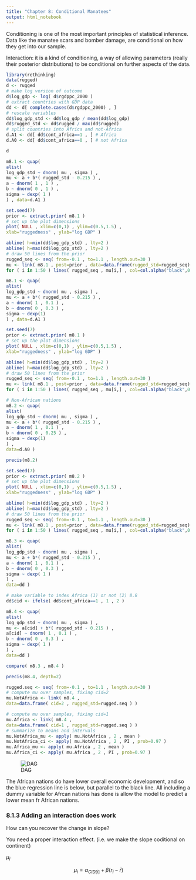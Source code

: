 ```yaml
---
title: "Chapter 8: Conditional Manatees"
output: html_notebook
---
```


Conditioning is one of the most important principles of statistical inference. Data like the manatee scars and bomber damage, are conditional on how they get into our sample. 

Interaction: it is a kind of conditioning, a way of allowing parameters (really their posterior distributions) to be conditional on further aspects of the data. 

```r
library(rethinking) 
data(rugged)
d <- rugged
# make log version of outcome
d$log_gdp <- log( d$rgdppc_2000 )
# extract countries with GDP data
dd <- d[ complete.cases(d$rgdppc_2000) , ]
# rescale variables
dd$log_gdp_std <- dd$log_gdp / mean(dd$log_gdp)
dd$rugged_std <- dd$rugged / max(dd$rugged)
# split countries into Africa and not-Africa
d.A1 <- dd[ dd$cont_africa==1 , ] # Africa
d.A0 <- dd[ dd$cont_africa==0 , ] # not Africa
```


```r
d
```

```r
m8.1 <- quap(
alist(
log_gdp_std ~ dnorm( mu , sigma ) ,
mu <- a + b*( rugged_std - 0.215 ) ,
a ~ dnorm( 1 , 1 ) ,
b ~ dnorm( 0 , 1 ) ,
sigma ~ dexp( 1 )
) , data=d.A1 )
```

```r
set.seed(7)
prior <- extract.prior( m8.1 )
# set up the plot dimensions
plot( NULL , xlim=c(0,1) , ylim=c(0.5,1.5) ,
xlab="ruggedness" , ylab="log GDP" )

abline( h=min(dd$log_gdp_std) , lty=2 )
abline( h=max(dd$log_gdp_std) , lty=2 )
# draw 50 lines from the prior
rugged_seq <- seq( from=-0.1 , to=1.1 , length.out=30 )
mu <- link( m8.1 , post=prior , data=data.frame(rugged_std=rugged_seq) )
for ( i in 1:50 ) lines( rugged_seq , mu[i,] , col=col.alpha("black",0.3) )

```

```r
m8.1 <- quap(
alist(
log_gdp_std ~ dnorm( mu , sigma ) ,
mu <- a + b*( rugged_std - 0.215 ) ,
a ~ dnorm( 1 , 0.1 ) ,
b ~ dnorm( 0 , 0.3 ) ,
sigma ~ dexp(1)
) , data=d.A1 )
```

```r
set.seed(7)
prior <- extract.prior( m8.1 )
# set up the plot dimensions
plot( NULL , xlim=c(0,1) , ylim=c(0.5,1.5) ,
xlab="ruggedness" , ylab="log GDP" )

abline( h=min(dd$log_gdp_std) , lty=2 )
abline( h=max(dd$log_gdp_std) , lty=2 )
# draw 50 lines from the prior
rugged_seq <- seq( from=-0.1 , to=1.1 , length.out=30 )
mu <- link( m8.1 , post=prior , data=data.frame(rugged_std=rugged_seq) )
for ( i in 1:50 ) lines( rugged_seq , mu[i,] , col=col.alpha("black",0.3) )
```
```r
# Non-African nations
m8.2 <- quap(
alist(
log_gdp_std ~ dnorm( mu , sigma ) ,
mu <- a + b*( rugged_std - 0.215 ) ,
a ~ dnorm( 1 , 0.1 ) ,
b ~ dnorm( 0 , 0.25 ) ,
sigma ~ dexp(1)
) ,
data=d.A0 )

precis(m8.2)

set.seed(7)
prior <- extract.prior( m8.2 )
# set up the plot dimensions
plot( NULL , xlim=c(0,1) , ylim=c(0.5,1.5) ,
xlab="ruggedness" , ylab="log GDP" )

abline( h=min(dd$log_gdp_std) , lty=2 )
abline( h=max(dd$log_gdp_std) , lty=2 )
# draw 50 lines from the prior
rugged_seq <- seq( from=-0.1 , to=1.1 , length.out=30 )
mu <- link( m8.1 , post=prior , data=data.frame(rugged_std=rugged_seq) )
for ( i in 1:50 ) lines( rugged_seq , mu[i,] , col=col.alpha("black",0.3) )
```

```r
m8.3 <- quap( 
alist(
log_gdp_std ~ dnorm( mu , sigma ) ,
mu <- a + b*( rugged_std - 0.215 ) ,
a ~ dnorm( 1 , 0.1 ) ,
b ~ dnorm( 0 , 0.3 ) ,
sigma ~ dexp( 1 )
) ,
data=dd )

# make variable to index Africa (1) or not (2) 8.8
dd$cid <- ifelse( dd$cont_africa==1 , 1 , 2 )

m8.4 <- quap(
alist(
log_gdp_std ~ dnorm( mu , sigma ) ,
mu <- a[cid] + b*( rugged_std - 0.215 ) ,
a[cid] ~ dnorm( 1 , 0.1 ) ,
b ~ dnorm( 0 , 0.3 ) ,
sigma ~ dexp( 1 )
) ,
data=dd )

compare( m8.3 , m8.4 )
```
```r
precis(m8.4, depth=2)
```

```r
rugged.seq <- seq( from=-0.1 , to=1.1 , length.out=30 )
# compute mu over samples, fixing cid=2
mu.NotAfrica <- link( m8.4 ,
data=data.frame( cid=2 , rugged_std=rugged.seq ) )

# compute mu over samples, fixing cid=1
mu.Africa <- link( m8.4 ,
data=data.frame( cid=1 , rugged_std=rugged.seq ) )
# summarize to means and intervals
mu.NotAfrica_mu <- apply( mu.NotAfrica , 2 , mean )
mu.NotAfrica_ci <- apply( mu.NotAfrica , 2 , PI , prob=0.97 )
mu.Africa_mu <- apply( mu.Africa , 2 , mean )
mu.Africa_ci <- apply( mu.Africa , 2 , PI , prob=0.97 )
```

![DAG](ch7_img1.png)

The African nations do have lower overall economic development, and so the blue regression line is below, but parallel to the black line. All including a dummy variable for Afrcan nations has done is allow the model to predict a lower mean fr African nations. 

### 8.1.3 Adding an interaction does work 

How can you recover the change in slope?

You need a proper interaction effect. (i.e. we make the slope coditional on continent)

$\mu_i$

$$
\mu_i=\alpha_{CID[i]}+\beta(r_i-\bar{r})
$$